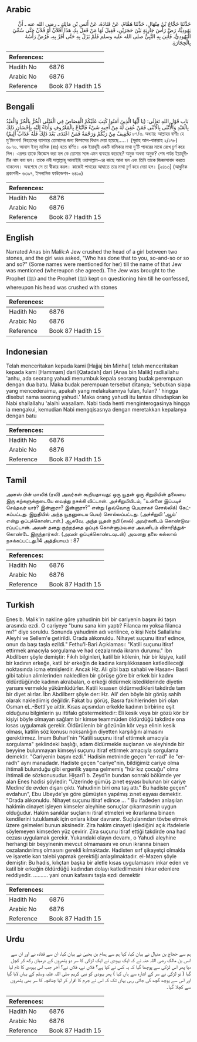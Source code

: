 ## Arabic


<div dir="rtl" lang="ar" style={{fontSize:'larger',backgroundColor:'#f8f9fa',padding:20}}>
حَدَّثَنَا حَجَّاجُ بْنُ مِنْهَالٍ، حَدَّثَنَا هَمَّامٌ، عَنْ قَتَادَةَ، عَنْ أَنَسِ بْنِ مَالِكٍ ـ رضى الله عنه ـ أَنَّ يَهُودِيًّا، رَضَّ رَأْسَ جَارِيَةٍ بَيْنَ حَجَرَيْنِ، فَقِيلَ لَهَا مَنْ فَعَلَ بِكِ هَذَا أَفُلاَنٌ أَوْ فُلاَنٌ حَتَّى سُمِّيَ الْيَهُودِيُّ، فَأُتِيَ بِهِ النَّبِيُّ صلى الله عليه وسلم فَلَمْ يَزَلْ بِهِ حَتَّى أَقَرَّ بِهِ، فَرُضَّ رَأْسُهُ بِالْحِجَارَةِ‏.‏
</div>
<div style={{backgroundColor:'#f8f9fa',padding:20, marginBottom: 10}}><table> <thead> <tr> <th>References:</th> <th></th> </tr> </thead> <tbody><tr><td>Hadith No</td><td>6876</td></tr><tr><td>Arabic No</td><td>6876</td></tr><tr><td>Reference</td><td>Book 87 Hadith 15</td></tr></tbody></table></div>

## Bengali


<div dir="ltr" lang="bn" style={{fontSize:'larger',backgroundColor:'#f8f9fa',padding:20}}>
بَاب قَوْلِ اللهِ تَعَالَى: (يَا أَيُّهَا الَّذِينَ اٰمَنُوا كُتِبَ عَلَيْكُمْ الْقِصَاصُ فِي الْقَتْلَى الْحُرُّ بِالْحُرِّ وَالْعَبْدُ بِالْعَبْدِ وَالْأُنْثَى بِالْأُنْثَى فَمَنْ عُفِيَ لَهُ مِنْ أَخِيهِ شَيْءٌ فَاتِّبَاعٌ بِالْمَعْرُوفِ وَأَدَاءٌ إِلَيْهِ بِإِحْسَانٍ ذَلِكَ تَخْفِيفٌ مِنْ رَبِّكُمْ وَرَحْمَةٌ فَمَنْ اعْتَدَى بَعْدَ ذَلِكَ فَلَهُ عَذَابٌ أَلِيمٌ) ৮৭/৩. অধ্যায়: আল্লাহর বাণীঃ হে মু’মিনগণ! নিহতদের ব্যাপারে তোমাদের জন্য কিসাসের বিধান দেয়া হয়েছে.....। (সূরাহ আল-বাক্বারাহ ২/১৭৮) ৬৮৭৬. আনাস ইবনু মালিক (রাঃ) হতে বর্ণিত। এক ইয়াহূদী একটি বালিকার মাথা দু’টি পাথরের মাঝে রেখে চূর্ণ করে দিল। এরপর তাকে জিজ্ঞেস করা হল কে তোমার সঙ্গে এমন ব্যবহার করেছে? অমুক অথবা অমুক? শেষ পর্যন্ত ইয়াহূদীটির নাম বলা হল। তাকে নবী সাল্লাল্লাহু আলাইহি ওয়াসাল্লাম-এর কাছে আনা হল এবং তিনি তাকে জিজ্ঞাসাবাদ করতে থাকলেন। অবশেষে সে তা স্বীকার করল। কাজেই পাথরের আঘাতে তার মাথা চূর্ণ করে দেয়া হল। [২৪১৩] (আধুনিক প্রকাশনী- ৬৩৯৭, ইসলামিক ফাউন্ডেশন- ৬৪১০)
</div>
<div style={{backgroundColor:'#f8f9fa',padding:20, marginBottom: 10}}><table> <thead> <tr> <th>References:</th> <th></th> </tr> </thead> <tbody><tr><td>Hadith No</td><td>6876</td></tr><tr><td>Arabic No</td><td>6876</td></tr><tr><td>Reference</td><td>Book 87 Hadith 15</td></tr></tbody></table></div>

## English


<div dir="ltr" lang="en" style={{fontSize:'larger',backgroundColor:'#f8f9fa',padding:20}}>
Narrated Anas bin Malik:A Jew crushed the head of a girl between two stones, and the girl was asked, "Who has done that to you, so-and-so or so and so?" (Some names were mentioned for her) till the name of that Jew was mentioned (whereupon she agreed). The Jew was brought to the Prophet (ﷺ) and the Prophet (ﷺ) kept on questioning him till he confessed, whereupon his head was crushed with stones
</div>
<div style={{backgroundColor:'#f8f9fa',padding:20, marginBottom: 10}}><table> <thead> <tr> <th>References:</th> <th></th> </tr> </thead> <tbody><tr><td>Hadith No</td><td>6876</td></tr><tr><td>Arabic No</td><td>6876</td></tr><tr><td>Reference</td><td>Book 87 Hadith 15</td></tr></tbody></table></div>

## Indonesian


<div dir="ltr" lang="id" style={{fontSize:'larger',backgroundColor:'#f8f9fa',padding:20}}>
Telah menceritakan kepada kami [Hajjaj bin Minhal] telah menceritakan kepada kami [Hammam] dari [Qatadah] dari [Anas bin Malik] radliallahu 'anhu, ada seorang yahudi menumbuk kepala seorang budak perempuan dengan dua batu. Maka budak perempuan tersebut ditanya; 'sebutkan siapa yang mencederaimu, apakah yang melakukannya fulan, fulan? ' hingga disebut nama seorang yahudi.' Maka orang yahudi itu lantas dihadapkan ke Nabi shallallahu 'alaihi wasallam. Nabi tiada henti menginterogasinya hingga ia mengakui, kemudian Nabi mengqisasnya dengan meretakkan kepalanya dengan batu
</div>
<div style={{backgroundColor:'#f8f9fa',padding:20, marginBottom: 10}}><table> <thead> <tr> <th>References:</th> <th></th> </tr> </thead> <tbody><tr><td>Hadith No</td><td>6876</td></tr><tr><td>Arabic No</td><td>6876</td></tr><tr><td>Reference</td><td>Book 87 Hadith 15</td></tr></tbody></table></div>

## Tamil


<div dir="ltr" lang="ta" style={{fontSize:'larger',backgroundColor:'#f8f9fa',padding:20}}>
அனஸ் பின் மாலிக் (ரலி) அவர்கள் கூறியதாவது: ஒரு யூதன் ஒரு சிறுமியின் தலையை இரு கற்களுக்குடையே வைத்து நசுக்கி விட்டான். அச்சிறுமியிடம், “உன்னை இப்படிச் செய்தவர் யார்? இன்னாரா? இன்னாரா?” என்று (ஒவ்வொரு பெயராகச் சொல்லிக்) கேட்கப்பட்டது. இறுதியில் அந்த யூதனுடைய பெயர் சொல்லப்பட்டது. (அச்சிறுமி ‘ஆம்’ என்று ஒப்புக்கொண்டாள்.) ஆகவே, அந்த யூதன் நபி (ஸல்) அவர்களிடம் கொண்டுவரப்பட்டான். அவன் தனது குற்றத்தை ஒப்புக் கொள்ளும்வரை அவனிடம் விசாரித்துக்கொண்டே இருந்தார்கள். (அவன் ஒப்புக்கொண்டவுடன்) அவனது தலை கல்லால் நசுக்கப்பட்டது.14 அத்தியாயம் : 87
</div>
<div style={{backgroundColor:'#f8f9fa',padding:20, marginBottom: 10}}><table> <thead> <tr> <th>References:</th> <th></th> </tr> </thead> <tbody><tr><td>Hadith No</td><td>6876</td></tr><tr><td>Arabic No</td><td>6876</td></tr><tr><td>Reference</td><td>Book 87 Hadith 15</td></tr></tbody></table></div>

## Turkish


<div dir="ltr" lang="tr" style={{fontSize:'larger',backgroundColor:'#f8f9fa',padding:20}}>
Enes b. Malik'in nakline göre yahudinin biri bir cariyenin başını iki taşın arasında ezdi. O cariyeye "bunu sana kim yaptı? Filanca mı yoksa filanca mı?" diye soruldu. Sonunda yahudinin adı verilince, o kişi Nebi Sallallahu Aleyhi ve Sellem'e getirildi. Orada alıkonuldu. Nihayet suçunu itiraf edince, onun da başı taşla ezildi." Fethu'l-Bari Açıklaması: "Katili suçunu itiraf ettirmek amacıyla sorgulama ve had cezalarında ikrarın durumu." İbn Abdilberr şöyle demiştir: Fıkıh bilginleri, katil bir kölenin, hür bir kişiye, katil bir kadının erkeğe, katil bir erkeğin de kadına karşılıkkısasen katledileceği noktasında icma etmişlerdir. Ancak Hz. Ali gibi bazı sahabi ve Hasan-ı Basri gibi tabiun alimlerinden nakledilen bir görüşe göre bir erkek bir kadını öldürdüğünde kadının akrabaları, o erkeği öldürmek istediklerinde diyetin yarısını vermekle yükümlüdürler. Katili kısasen öldürmedikleri takdirde tam bir diyet alırlar. İbn Abdilberr şöyle der: Hz. Ali' den böyle bir görüş sahih olarak naklediimiş değildir. Fakat bu görüş, Basra fakihlerinden biri olan Osman eL.-Bettl'ye aittir. Kısas açısından erkekle kadının birbirine eşit olduğunu bilginlerin şu ittifakı göstermektedir: Eli kesik veya bir gözü kör bir kişiyi böyle olmayan sağlam bir kimse teammüden öldürdüğü takdirde ona kısas uygulamak gerekir. Öldürülenin bir gözünün kör veya elinin kesik olması, katilin söz konusu noksanlığın diyetten karşılığını almasını gerektirmez. İmam Buharl'nin "Katili suçunu itiraf ettirmek amacıyla sorgulama" şeklindeki başlığı, adam öldürmekle suçlanan ve aleyhinde bir beyyine bulunmayan kimseyi suçunu itiraf ettirmek amacıyla sorgulama demektir. "Cariyenin başını ezdi." Hadisin metninde geçen "er-rad" ile "er-radh" aynı manadadır. Hadiste geçen "cariye"nin, bildiğimiz cariye olma ihtimali bulunduğu gibi ergenlik yaşına gelmemiş "hür kız çocuğu" olma ihtimali de sözkonusudur. Hişari1 b. Zeyd'in bundan sonraki bölümde yer alan Enes hadisi şöyledir: "Üzerinde gümüş zınet eşyası bulunan bir cariye Medine'de evden dışarı çıktı. Yahudinin biri ona taş attı." Bu hadiste geçen" evdahun", Ebu Ubeyde'ye göre gümüşten yapılmış zınet eşyası demektir. "Orada alıkonuldu. Nihayet suçunu itiraf edince ... " Bu ifadeden anlaşılan hakimin cinayet işleyen kimseler aleyhine sonuçlar çıkarmasınin uygun olduğudur. Hakim sanıklar suçlarını itiraf etmeleri ve ikrarlarına binaen kendilerini tutuklamak için onlara kibar davranır. Suçlularından tövbe etmek üzere gelmeleri bunun aksinedir. Zira hakim cinayeti işlediğini açık ifadelerle söylemeyen kimseden yüz çevirir. Zira suçunu itiraf ettiği takdirde ona had cezası uygulamak gerekir. Yukarıdaki olayın devamı, o Yahudi aleyhine herhangi bir beyyinenin mevcut olmamasını ve onun ikrarına binaen cezalandırılmış olmasını gerekli kılmaktadır. Hadisten sırf şikayetçi olmakla ve işaretle kan talebi yapmak gerektiği anlaşılmaktadır. el-Mazerı şöyle demiştir: Bu hadis, kılıçtan başka bir aletle kısas uygulamasını inkar eden ve katil bir erkeğin öldürdüğü kadından dolayı katledilmesini inkar edenlere reddiyedir. .......... yani onun kafasını taşla ezdi demektir
</div>
<div style={{backgroundColor:'#f8f9fa',padding:20, marginBottom: 10}}><table> <thead> <tr> <th>References:</th> <th></th> </tr> </thead> <tbody><tr><td>Hadith No</td><td>6876</td></tr><tr><td>Arabic No</td><td>6876</td></tr><tr><td>Reference</td><td>Book 87 Hadith 15</td></tr></tbody></table></div>

## Urdu


<div dir="rtl" lang="ur" style={{fontSize:'larger',backgroundColor:'#f8f9fa',padding:20}}>
ہم سے حجاج بن منہال نے بیان کیا، کہا ہم سے ہمام بن یحییٰ نے بیان کیا، ان سے قتادہ نے اور ان سے انس بن مالک رضی اللہ عنہ نے کہ ایک یہودی نے ایک لڑکی کا سر دو پتھروں کے درمیان رکھ کر کچل دیا پھر اس لڑکی سے پوچھا گیا کہ یہ کس نے کیا ہے؟ فلاں نے، فلاں نے؟ آخر جب اس یہودی کا نام لیا گیا ( تو لڑکی نے سر کے اشارہ سے ہاں کہا ) پھر یہودی کو نبی کریم صلی اللہ علیہ وسلم کے یہاں لایا گیا اور اس سے پوچھ گچھ کی جاتی رہی یہاں تک کہ اس نے جرم کا اقرار کر لیا چنانچہ کا سر بھی پتھروں سے کچلا گیا۔
</div>
<div style={{backgroundColor:'#f8f9fa',padding:20, marginBottom: 10}}><table> <thead> <tr> <th>References:</th> <th></th> </tr> </thead> <tbody><tr><td>Hadith No</td><td>6876</td></tr><tr><td>Arabic No</td><td>6876</td></tr><tr><td>Reference</td><td>Book 87 Hadith 15</td></tr></tbody></table></div>